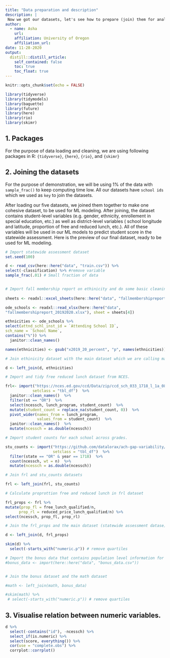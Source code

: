 ```yaml
---
title: "Data preparation and description"
description: |
 Now we got our datasets, let's see how to prepare (join) them for analysis.
author:
  - name: Asha
    url:
    affiliation: University of Oregon
    affiliation_url:
date: 11-28-2020
output:
  distill::distill_article:
    self_contained: false
    toc: true
    toc_float: true
---
```


```r
knitr::opts_chunk$set(echo = FALSE)

library(tidyverse)
library(tidymodels)
library(baguette)
library(future)
library(here)
library(rio)
library(skimr)

```
## 1. Packages 

For the purpose of data loading and cleaning, we are using following packages in R:
`{tidyverse}`,
`{here}`,
`{rio}`, and
`{skimr}`

## 2. Joining the datasets

For the purpose of demonstration, we will be using 1% of the data with `sample_frac()` to keep computing time low. All our datasets have `school ids` which we used as `key` to join the datasets.

After loading our five datasets, we joined them together to make one cohesive dataset, to be used for ML modeling. After joining, the dataset contains student-level variables (e.g. gender, ethnicity, enrollement in special education, etc.) as well as district-level variables ( school longitude and latitude, proportion of free and reduced lunch, etc.). All of these variables will be used in our ML models to predict student score in the statewide assessment. Here is the preview of our final dataset, ready to be used for ML modeling.

```r

# Import statewide assessment dataset
set.seed(100)

d <- read_csv(here::here("data", "train.csv")) %>%
select(-classification) %>% #remove variable
sample_frac(.01) # Small fraction of data


# Import fall membership report on ethinicity and do some basic cleaning
  
sheets <- readxl::excel_sheets(here::here("data", "fallmembershipreport_20192020.xlsx"))

ode_schools <- readxl::read_xlsx(here::here("data",
"fallmembershipreport_20192020.xlsx"), sheet = sheets[4])

ethnicities <- ode_schools %>%
select(attnd_schl_inst_id = `Attending School ID`,
sch_name = `School Name`,
contains("%")) %>%
  janitor::clean_names()

names(ethnicities) <- gsub("x2019_20_percent", "p", names(ethnicities))

# Join ethinicity dataset with the main dataset which we are calling math (Statewide assessment datset).

d <- left_join(d, ethnicities)

# Import and tidy free reduced lunch dataset from NCES.

frl<- import("https://nces.ed.gov/ccd/Data/zip/ccd_sch_033_1718_l_1a_083118.zip",
            setclass = "tbl_df")  %>% 
  janitor::clean_names()  %>% 
  filter(st == "OR")  %>%
  select(ncessch, lunch_program, student_count)  %>% 
  mutate(student_count = replace_na(student_count, 0))  %>% 
  pivot_wider(names_from = lunch_program,
              values_from = student_count)  %>% 
  janitor::clean_names()  %>% 
  mutate(ncessch = as.double(ncessch))

# Import student counts for each school across grades.

stu_counts <- import("https://github.com/datalorax/ach-gap-variability/raw/master/data/achievement-gaps-geocoded.csv",
                     setclass = "tbl_df")  %>% 
  filter(state == "OR" & year == 1718)  %>% 
  count(ncessch, wt = n)  %>% 
  mutate(ncessch = as.double(ncessch))

# Join frl and stu_counts datasets

frl <- left_join(frl, stu_counts)

# Calculate proprottion free and reduced lunch in frl dataset

frl_props <- frl %>%
mutate(prop_fl = free_lunch_qualified/n,
      prop_rl = reduced_price_lunch_qualified/n) %>%
select(ncessch, prop_fl, prop_rl)

# Join the frl_props and the main dataset (statewide assessment datase)

d <- left_join(d, frl_props) 

skim(d) %>%
  select(-starts_with("numeric.p")) # remove quartiles

# Import the bonus data that contains population level information for school ids and zip code.
#bonus_data <- import(here::here("data", "bonus_data.csv"))


# Join the bonus dataset and the math dataset

#math <- left_join(math, bonus_data)

#skim(math) %>%
 # select(-starts_with("numeric.p")) # remove quartiles

```
## 3. Visualise relation between numeric variables.

```r

d %>% 
  select(-contains("id"), -ncessch) %>% 
  select_if(is.numeric) %>% 
  select(score, everything()) %>% 
  cor(use = "complete.obs") %>% 
  corrplot::corrplot()

```




